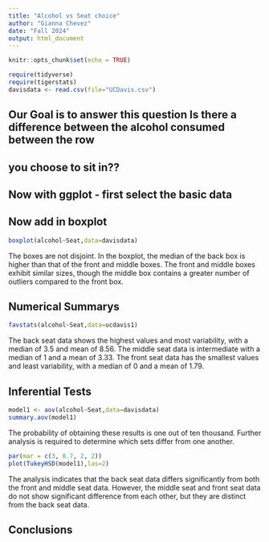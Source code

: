 ```yaml
---
title: "Alcohol vs Seat choice"
author: "Gianna Chevez"
date: "Fall 2024"
output: html_document
---
```


```r
knitr::opts_chunk$set(echo = TRUE)
```

```r
require(tidyverse)
require(tigerstats)
davisdata <- read.csv(file="UCDavis.csv")
```
## Our Goal is to answer this question Is there a difference between the alcohol consumed between the row
## you choose to sit in??

## Now with ggplot - first select the basic data


## Now add in boxplot
```r
boxplot(alcohol~Seat,data=davisdata)
```

The boxes are not disjoint. In the boxplot, the median of the back box is higher than that of the front and middle boxes. The front and middle boxes exhibit similar sizes, though the middle box contains a greater number of outliers compared to the front box.  
  
  

## Numerical Summarys

```r
favstats(alcohol~Seat,data=ucdavis1)
```


The back seat data shows the highest values and most variability, with a median of 3.5 and mean of 8.56. The middle seat data is intermediate with a median of 1 and a mean of 3.33. The front seat data has the smallest values and least variability, with a median of 0 and a mean of 1.79.

## Inferential Tests

```r
model1 <- aov(alcohol~Seat,data=davisdata)
summary.aov(model1)
```

The probability of obtaining these results is one out of ten thousand. Further analysis is required to determine which sets differ from one another.
```r
par(mar = c(3, 8.7, 2, 2))
plot(TukeyHSD(model1),las=2)
```

The analysis indicates that the back seat data differs significantly from both the front and middle seat data. However, the middle seat and front seat data do not show significant difference from each other, but they are distinct  from the back seat data. 

## Conclusions

